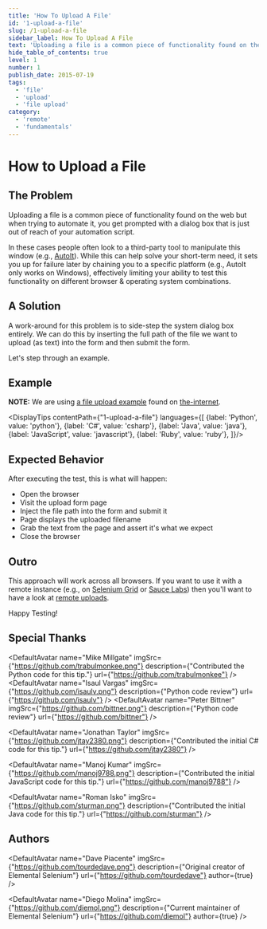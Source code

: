 ```yaml
---
title: 'How To Upload A File'
id: '1-upload-a-file'
slug: /1-upload-a-file
sidebar_label: How To Upload A File
text: 'Uploading a file is a common piece of functionality found on the web but when trying to automate it, you get prompted with a dialog box that is just out of reach of your automation script.'
hide_table_of_contents: true
level: 1
number: 1
publish_date: 2015-07-19
tags:
  - 'file'
  - 'upload'
  - 'file upload'
category:
  - 'remote'
  - 'fundamentals'
---
```


# How to Upload a File

## The Problem

Uploading a file is a common piece of functionality found on the web but when trying to automate it, you get prompted
with a dialog box that is just out of reach of your automation script.

In these cases people often look to a third-party tool to manipulate this window (e.g., [AutoIt](http://www.toolsqa.com/selenium-webdriver/autoit-selenium-webdriver/)). While this
can help solve your short-term need, it sets you up for failure later by chaining you to a specific platform (e.g.,
AutoIt only works on Windows), effectively limiting your ability to test this functionality on different browser &
operating system combinations.

## A Solution

A work-around for this problem is to side-step the system dialog box entirely. We can do this by inserting
the full path of the file we want to upload (as text) into the form and then submit the form.

Let's step through an example.

## Example

__NOTE:__ We are using [a file upload example](https://the-internet.herokuapp.com/upload) found on [the-internet](https://github.com/saucelabs/the-internet).



<DisplayTips contentPath={"1-upload-a-file"} languages={[
    {label: 'Python', value: 'python'},
    {label: 'C#', value: 'csharp'},
    {label: 'Java', value: 'java'},
    {label: 'JavaScript', value: 'javascript'},
    {label: 'Ruby', value: 'ruby'},
]}/>

## Expected Behavior

After executing the test, this is what will happen:

+ Open the browser
+ Visit the upload form page
+ Inject the file path into the form and submit it
+ Page displays the uploaded filename
+ Grab the text from the page and assert it's what we expect
+ Close the browser

## Outro

This approach will work across all browsers. If you want to use it with a remote instance (e.g., on
[Selenium Grid](https://www.selenium.dev/documentation/grid/) or [Sauce Labs](https://saucelabs.com/)) then you'll want to have a look at [remote uploads](https://www.selenium.dev/documentation/webdriver/drivers/remote_webdriver/#uploads).

Happy Testing!

## Special Thanks


<DefaultAvatar
    name="Mike Millgate"
    imgSrc={"https://github.com/trabulmonkee.png"}
    description={"Contributed the Python code for this tip."}
    url={"https://github.com/trabulmonkee"}
/>
<DefaultAvatar
    name="Isaul Vargas"
    imgSrc={"https://github.com/isaulv.png"}
    description={"Python code review"}
    url={"https://github.com/isaulv"}
/>
<DefaultAvatar
    name="Peter Bittner"
    imgSrc={"https://github.com/bittner.png"}
    description={"Python code review"}
    url={"https://github.com/bittner"}
/>

<DefaultAvatar
    name="Jonathan Taylor"
    imgSrc={"https://github.com/jtay2380.png"}
    description={"Contributed the initial C# code for this tip."}
    url={"https://github.com/jtay2380"}
/>

<DefaultAvatar
    name="Manoj Kumar"
    imgSrc={"https://github.com/manoj9788.png"}
    description={"Contributed the initial JavaScript code for this tip."}
    url={"https://github.com/manoj9788"}
/>

<DefaultAvatar
    name="Roman Isko"
    imgSrc={"https://github.com/sturman.png"}
    description={"Contributed the initial Java code for this tip."}
    url={"https://github.com/sturman"}
/>

## Authors

<DefaultAvatar
    name="Dave Piacente"
    imgSrc={"https://github.com/tourdedave.png"}
    description={"Original creator of Elemental Selenium"}
    url={"https://github.com/tourdedave"}
    author={true}
/>

<DefaultAvatar
    name="Diego Molina"
    imgSrc={"https://github.com/diemol.png"}
    description={"Current maintainer of Elemental Selenium"}
    url={"https://github.com/diemol"}
    author={true}
/>

